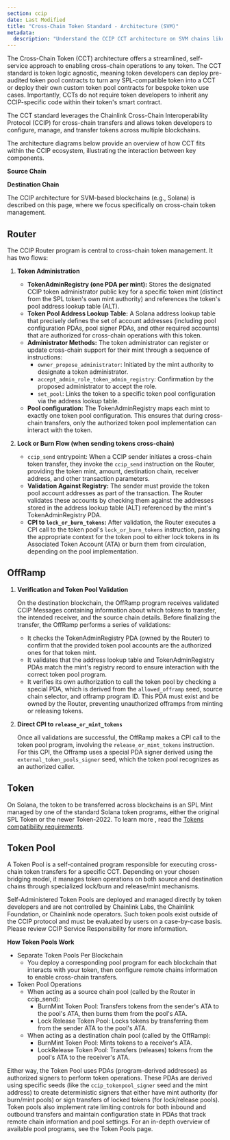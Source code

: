 ```yaml
---
section: ccip
date: Last Modified
title: "Cross-Chain Token Standard - Architecture (SVM)"
metadata:
  description: "Understand the CCIP CCT architecture on SVM chains like Solana. Learn how Router, OffRamp, Token, and Token Pool programs interact for cross-chain transfers."
---
```



The Cross-Chain Token (CCT) architecture offers a streamlined, self-service approach to enabling cross-chain operations to any token. The CCT standard is token logic agnostic, meaning token developers can deploy pre-audited token pool contracts to turn any SPL-compatible token into a CCT or deploy their own custom token pool contracts for bespoke token use cases. Importantly, CCTs do not require token developers to inherit any CCIP-specific code within their token's smart contract.

The CCT standard leverages the Chainlink Cross-Chain Interoperability Protocol (CCIP) for cross-chain transfers and allows token developers to configure, manage, and transfer tokens across multiple blockchains.

The architecture diagrams below provide an overview of how CCT fits within the CCIP ecosystem, illustrating the interaction between key components.

**Source Chain**

<ClickToZoom
  src="/images/ccip/concepts/architecture/ccip-svm-source-chain.jpg"
  alt="Cross-Chain Token Standard - Architecture (EVM)"
/>

**Destination Chain**

<ClickToZoom
  src="/images/ccip/concepts/architecture/ccip-svm-destination-chain.jpg"
  alt="Cross-Chain Token Standard - Architecture (EVM)"
/>

The CCIP architecture for SVM-based blockchains (e.g., Solana) is described on this page, where we focus specifically on cross-chain token management.

## Router

The CCIP Router program is central to cross-chain token management. It has two flows:

1. **Token Administration**

   - **TokenAdminRegistry (one PDA per mint):** Stores the designated CCIP token administrator public key for a specific token mint (distinct from the SPL token's own mint authority) and references the token's pool address lookup table (ALT).
   - **Token Pool Address Lookup Table:** A Solana address lookup table that precisely defines the set of account addresses (including pool configuration PDAs, pool signer PDAs, and other required accounts) that are authorized for cross-chain operations with this token.
   - **Administrator Methods:** The token administrator can register or update cross-chain support for their mint through a sequence of instructions:
     - `owner_propose_administrator`: Initiated by the mint authority to designate a token administrator.
     - `accept_admin_role_token_admin_registry`: Confirmation by the proposed administrator to accept the role.
     - `set_pool`: Links the token to a specific token pool configuration via the address lookup table.
   - **Pool configuration:** The TokenAdminRegistry maps each mint to exactly one token pool configuration. This ensures that during cross-chain transfers, only the authorized token pool implementation can interact with the token.

1. **Lock or Burn Flow (when sending tokens cross-chain)**

   - `ccip_send` entrypoint: When a CCIP sender initiates a cross-chain token transfer, they invoke the `ccip_send` instruction on the Router, providing the token mint, amount, destination chain, receiver address, and other transaction parameters.
   - **Validation Against Registry:** The sender must provide the token pool account addresses as part of the transaction. The Router validates these accounts by checking them against the addresses stored in the address lookup table (ALT) referenced by the mint's TokenAdminRegistry PDA.
   - **CPI to `lock_or_burn_tokens`:** After validation, the Router executes a CPI call to the token pool's `lock_or_burn_tokens` instruction, passing the appropriate context for the token pool to either lock tokens in its Associated Token Account (ATA) or burn them from circulation, depending on the pool implementation.

## OffRamp

1. **Verification and Token Pool Validation**

   On the destination blockchain, the OffRamp program receives validated CCIP Messages containing information about which tokens to transfer, the intended receiver, and the source chain details. Before finalizing the transfer, the OffRamp performs a series of validations:

   - It checks the TokenAdminRegistry PDA (owned by the Router) to confirm that the provided token pool accounts are the authorized ones for that token mint.
   - It validates that the address lookup table and TokenAdminRegistry PDAs match the mint's registry record to ensure interaction with the correct token pool program.
   - It verifies its own authorization to call the token pool by checking a special PDA, which is derived from the `allowed_offramp` seed, source chain selector, and offramp program ID. This PDA must exist and be owned by the Router, preventing unauthorized offramps from minting or releasing tokens.

1. **Direct CPI to `release_or_mint_tokens`**

   Once all validations are successful, the OffRamp makes a CPI call to the token pool program, involving the `release_or_mint_tokens` instruction.
   For this CPI, the Offramp uses a special PDA signer derived using the `external_token_pools_signer` seed, which the token pool recognizes as an authorized caller.

## Token

On Solana, the token to be transferred across blockchains is an SPL Mint managed by one of the standard Solana token programs, either the original SPL Token or the newer Token-2022.
To learn more , read the [Tokens compatibility requirements](/ccip/concepts/cross-chain-token/svm/tokens#compatiblity).

## Token Pool

A Token Pool is a self-contained program responsible for executing cross-chain token transfers for a specific CCT. Depending on your chosen bridging model, it manages token operations on both source and destination chains through specialized lock/burn and release/mint mechanisms.

<Aside type="caution" title="Token Pool Ownership">
  Self-Administered Token Pools are deployed and managed directly by token developers and are not controlled by
  Chainlink Labs, the Chainlink Foundation, or Chainlink node operators. Such token pools exist outside of the CCIP
  protocol and must be evaluated by users on a case-by-case basis. Please review CCIP Service Responsibility for more
  information.
</Aside>

**How Token Pools Work**

- Separate Token Pools Per Blockchain
  - You deploy a corresponding pool program for each blockchain that interacts with your token, then configure remote chains information to enable cross-chain transfers.
- Token Pool Operations
  - When acting as a source chain pool (called by the Router in ccip_send):
    - BurnMint Token Pool: Transfers tokens from the sender's ATA to the pool's ATA, then burns them from the pool's ATA.
    - Lock Release Token Pool: Locks tokens by transferring them from the sender ATA to the pool's ATA.
  - When acting as a destination chain pool (called by the OffRamp):
    - BurnMint Token Pool: Mints tokens to a receiver's ATA.
    - LockRelease Token Pool: Transfers (releases) tokens from the pool's ATA to the receiver's ATA.

Either way, the Token Pool uses PDAs (program-derived addresses) as authorized signers to perform token operations. These PDAs are derived using specific seeds (like the `ccip_tokenpool_signer` seed and the mint address) to create deterministic signers that either have mint authority (for burn/mint pools) or sign transfers of locked tokens (for lock/release pools).
Token pools also implement rate limiting controls for both inbound and outbound transfers and maintain configuration state in PDAs that track remote chain information and pool settings.
For an in-depth overview of available pool programs, see the Token Pools page.
